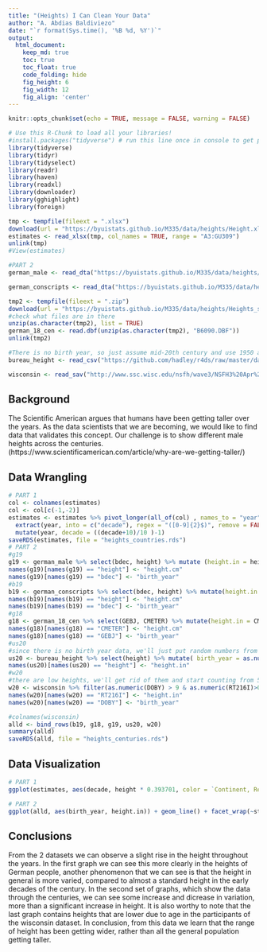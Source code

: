 ```yaml
---
title: "(Heights) I Can Clean Your Data"
author: "A. Abdias Baldiviezo"
date: "`r format(Sys.time(), '%B %d, %Y')`"
output:
  html_document:  
    keep_md: true
    toc: true
    toc_float: true
    code_folding: hide
    fig_height: 6
    fig_width: 12
    fig_align: 'center'
---
```


```r
knitr::opts_chunk$set(echo = TRUE, message = FALSE, warning = FALSE)
```

```r
# Use this R-Chunk to load all your libraries!
#install.packages("tidyverse") # run this line once in console to get package
library(tidyverse)
library(tidyr)
library(tidyselect)
library(readr)
library(haven)
library(readxl)
library(downloader)
library(gghighlight)
library(foreign)
```

```r
tmp <- tempfile(fileext = ".xlsx")
download(url = "https://byuistats.github.io/M335/data/heights/Height.xlsx", destfile = tmp, mode="wb")
estimates <- read_xlsx(tmp, col_names = TRUE, range = "A3:GU309")
unlink(tmp)
#View(estimates)

#PART 2
german_male <- read_dta("https://byuistats.github.io/M335/data/heights/germanconscr.dta")

german_conscripts <- read_dta("https://byuistats.github.io/M335/data/heights/germanprison.dta")

tmp2 <- tempfile(fileext = ".zip")
download(url = "https://byuistats.github.io/M335/data/heights/Heights_south-east.zip", destfile = tmp2, mode="wb")
#check what files are in there
unzip(as.character(tmp2), list = TRUE)
german_18_cen <- read.dbf(unzip(as.character(tmp2), "B6090.DBF"))
unlink(tmp2)

#There is no birth year, so just assume mid-20th century and use 1950 as birth year
bureau_height <- read_csv("https://github.com/hadley/r4ds/raw/master/data/heights.csv")

wisconsin <- read_sav("http://www.ssc.wisc.edu/nsfh/wave3/NSFH3%20Apr%202005%20release/main05022005.sav")

```

## Background

The Scientific American argues that humans have been getting taller over the years. As the data scientists that we are becoming, we would like to find data that validates this concept. Our challenge is to show different male heights across the centuries. (https://www.scientificamerican.com/article/why-are-we-getting-taller/)

## Data Wrangling

```r
# PART 1
col <- colnames(estimates)
col <- col[c(-1,-2)]
estimates <- estimates %>% pivot_longer(all_of(col) , names_to = "year", values_to = "height", values_drop_na = TRUE) %>%
  extract(year, into = c("decade"), regex = "([0-9]{2}$)", remove = FALSE, convert = TRUE) %>% 
  mutate(year, decade = ((decade+10)/10 )-1)
saveRDS(estimates, file = "heights_countries.rds")
# PART 2
#g19
g19 <- german_male %>% select(bdec, height) %>% mutate (height.in = height * 0.393701, study = "g19")
names(g19)[names(g19) == "height"] <- "height.cm"
names(g19)[names(g19) == "bdec"] <- "birth_year"
#b19
b19 <- german_conscripts %>% select(bdec, height) %>% mutate(height.in = height * 0.393701, study = "b19")
names(b19)[names(b19) == "height"] <- "height.cm"
names(b19)[names(b19) == "bdec"] <- "birth_year"
#g18
g18 <- german_18_cen %>% select(GEBJ, CMETER) %>% mutate(height.in = CMETER * 0.393701, study = "g18")
names(g18)[names(g18) == "CMETER"] <- "height.cm"
names(g18)[names(g18) == "GEBJ"] <- "birth_year"
#us20
#since there is no birth year data, we'll just put random numbers from 1910 to 1999
us20 <- bureau_height %>% select(height) %>% mutate( birth_year = as.numeric(str_c("19", floor(runif(1192, min=10, max=99)))), height.cm = height / 0.393701, study = "us20")
names(us20)[names(us20) == "height"] <- "height.in"
#w20
#there are low heights, we'll get rid of them and start counting from 50 on up
w20 <- wisconsin %>% filter(as.numeric(DOBY) > 9 & as.numeric(RT216I)>0) %>% select(DOBY, RT216I) %>% mutate(DOBY = as.numeric(str_c("19", DOBY)), height.cm = RT216I / 0.393701, study = "w20")
names(w20)[names(w20) == "RT216I"] <- "height.in"
names(w20)[names(w20) == "DOBY"] <- "birth_year"

#colnames(wisconsin)
alld <- bind_rows(b19, g18, g19, us20, w20)
summary(alld)
saveRDS(alld, file = "heights_centuries.rds")
```

## Data Visualization

```r
# PART 1
ggplot(estimates, aes(decade, height * 0.393701, color = `Continent, Region, Country` )) + geom_point() + gghighlight(label_key = type, `Continent, Region, Country` == "Germany") + scale_x_continuous(breaks = seq(0,9, by = 1)) + scale_y_continuous(breaks = seq(60,75, by = 2)) + labs(title = "German Heights highlighted", y = "height in inches")

# PART 2
ggplot(alld, aes(birth_year, height.in)) + geom_line() + facet_wrap(~study, nrow = 1, scales = "free_x") 
```

## Conclusions

From the 2 datasets we can observe a slight rise in the height throughout the years. In the first graph we can see this more clearly in the heights of German people, another phenomenon that we can see is that the height in general is more varied, compared to almost a standard height in the early decades of the century.
In the second set of graphs, which show the data through the centuries, we can see some increase and dicrease in variation, more than a significant increase in height. It is also worthy to note that the last graph contains heights that are lower due to age in the participants of the wisconsin dataset.
In conclusion, from this data we learn that the range of height has been getting wider, rather than all the general population getting taller.
